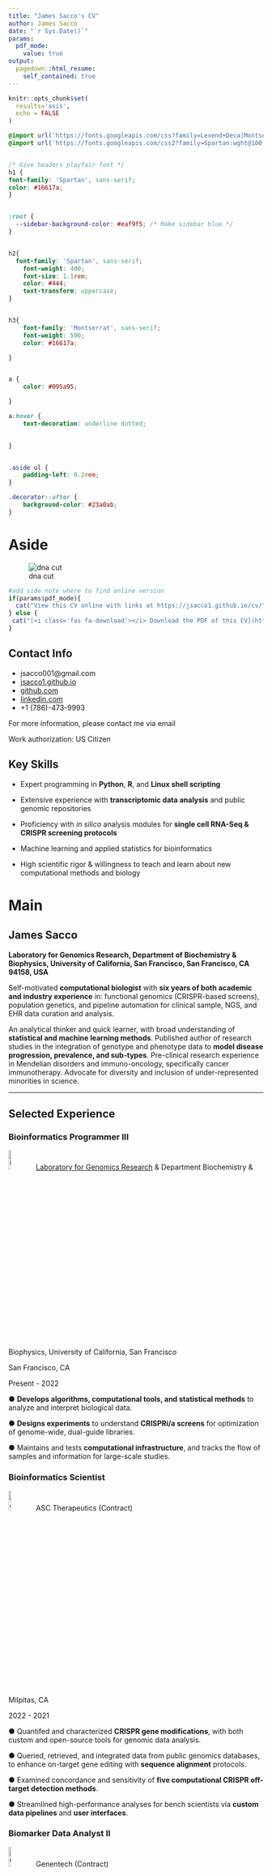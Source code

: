 ```yaml
---
title: "James Sacco's CV"
author: James Sacco
date: "`r Sys.Date()`"
params:
  pdf_mode:
    value: true
output:
  pagedown::html_resume:
    self_contained: true
---
```


```r
knitr::opts_chunk$set(
  results='asis', 
  echo = FALSE
)
```

<script src="https://kit.fontawesome.com/1f72d6921a.js" crossorigin="anonymous"></script>

```css
@import url('https://fonts.googleapis.com/css?family=Lexend+Deca|Montserrat&display=swap');
@import url('https://fonts.googleapis.com/css2?family=Spartan:wght@100;400&display=swap');


/* Give headers playfair font */
h1 {
font-family: 'Spartan', sans-serif;
color: #16617a;
}


:root {
  --sidebar-background-color: #eaf9f5; /* Make sidebar blue */
}


h2{
  font-family: 'Spartan', sans-serif;
 	font-weight: 400;
	font-size: 1.1rem;
	color: #444; 
	text-transform: uppercase;
}


h3{
    font-family: 'Montserrat', sans-serif;
  	font-weight: 500;
  	color: #16617a;

}


a {
	color: #095a95;

}

a:hover {
	text-decoration: underline dotted;
	

}


.aside ul {
	padding-left: 0.2rem;
}

.decorator::after {
	background-color: #23a0ab;
}
```

Aside
================================================================================

![dna cut](https://www.pinclipart.com/picdir/big/528-5286661_image-of-blue-dna-being-cleaved-in-half.png)

```r
#add side note where to find online version
if(params$pdf_mode){
  cat("View this CV online with links at https://jsacco1.github.io/cv/")
} else {
 cat("[<i class='fas fa-download'></i> Download the PDF of this CV](https://github.com/jsacco1/jsacco1.github.io/raw/master/cv/James_Sacco_CV.pdf)")
}
```

Contact Info {#contact}
--------------------------------------------------------------------------------

- <i class="fa fa-envelope"></i> jsacco001@gmail.com
- <i class="fas fa-link"></i> [jsacco1.github.io](https://jsacco1.github.io)
- <i class="fa fa-github"></i> [github.com](https://github.com/jsacco1)
- <i class="fa fa-linkedin"></i> [linkedin.com](https://www.linkedin.com/in/james-sacco/)
- <i class="fa fa-phone"></i> +1 (786)-473-9993

For more information, please contact me via email

Work authorization: US Citizen

Key Skills {#skills}
--------------------------------------------------------------------------------

- Expert programming in **Python**, **R**, and **Linux shell scripting**

- Extensive experience with **transcriptomic data analysis** and public genomic repositories

- Proficiency with _in silico_ analysis modules for **single cell RNA-Seq & CRISPR screening protocols** 

- Machine learning and applied statistics for bioinformatics

- High scientific rigor & willingness to teach and learn about new computational methods and biology

Main
================================================================================

**James Sacco** {#title}
--------------------------------------------------------------------------------

**Laboratory for Genomics Research, Department of Biochemistry & Biophysics, University of California, San Francisco, San Francisco, CA 94158, USA**

Self-motivated **computational biologist** with **six years of both academic and industry experience** in: functional genomics (CRISPR-based screens), population genetics, and pipeline automation for clinical sample, NGS, and EHR data curation and analysis.

An analytical thinker and quick learner, with broad understanding of **statistical and machine learning methods**. Published author of research studies in the integration of genotype and phenotype data to **model disease progression, prevalence, and sub-types**. Pre-clinical research experience in Mendelian disorders and immuno-oncology, specifically cancer immunotherapy. Advocate for diversity and inclusion of under-represented minorities in science.

--------------------------------------------------------------------------------

Selected Experience {data-icon=briefcase}
--------------------------------------------------------------------------------

### Bioinformatics Programmer III

![UCSF](https://upload.wikimedia.org/wikipedia/commons/6/62/University_of_California%2C_San_Francisco_logo.svg){width=10%} [Laboratory for Genomics Research](https://www.lgr.bio/) & Department Biochemistry & Biophysics, University of California, San Francisco

San Francisco, CA

Present - 2022

:::concise
● **Develops algorithms, computational tools, and statistical methods** to analyze and interpret biological data.

● **Designs experiments** to understand **CRISPRi/a screens** for optimization of genome-wide, dual-guide libraries.

● Maintains and tests **computational infrastructure**, and tracks the flow of samples and information for large-scale studies.
:::

### Bioinformatics Scientist

![ASC](https://medicalnewsupdates.com/wp-content/uploads/2021/07/asc_therapeutics_logo_color_print-01_square.jpg){width=10%} ASC Therapeutics (Contract)

Milpitas, CA

2022 - 2021

::: concise
● Quantifed and characterized **CRISPR gene modifications**, with both custom and open-source tools for genomic data analysis.

● Queried, retrieved, and integrated data from public genomics databases, to enhance on-target gene editing with **sequence alignment** protocols. 

● Examined concordance and sensitivity of **five computational CRISPR off-target detection methods**.

● Streamlined high-performance analyses for bench scientists via **custom data pipelines** and **user interfaces**.
:::

### Biomarker Data Analyst II
![GNE](https://seekvectorlogo.com/wp-content/uploads/2018/10/genentech-vector-logo-small.png){width=10%} Genentech (Contract)

South San Francisco, CA

2020 - 2019

::: concise
● Established department-first **machine learning pipeline** to study effects of biomarker operations on quality of cancer immunotherapy assays.

●	Upgraded **data operations** for six data streams, including flow cytometry, biomarker operations, and oncology data warehouses.

●	Monitored and solved sample data quality issues for two cancer immunotherapy trial arms.
:::

### Data Curator

![GNE](https://seekvectorlogo.com/wp-content/uploads/2018/10/genentech-vector-logo-small.png){width=10%} Genentech (Contract)

South San Francisco, CA

2019 - 2018 

::: aside

#### PROGRAMMING SKILLS

<i class="fab fa-python"></i> `Python` ★★★★★

<i class="fab fa-r-project"></i> `R` ★★★★★

<i class="fab fa-linux"></i> `Linux` ★★★★★

<i class="fas fa-code-branch"></i> `Git` ★★★★★

<i class="fab fa-github"></i> `GitHub` ★★★★★

<i class="fab fa-markdown"></i> `Markdown`★★★★★

<i class="fas fa-database"></i> `SQL` ★★★☆☆

<i class="far fa-chart-bar"></i> `Dash` ★★★☆☆

![C++](https://raw.githubusercontent.com/jsacco1/jsacco1.github.io/e72a5db2c9d73f90a4d5b110bd3fa22bde9ce2eb/images/cpp-svg-44444.svg){width=7%} `C++` ★★★☆☆

![MATLAB](https://raw.githubusercontent.com/jsacco1/jsacco1.github.io/a52737b1c6e96042f1974d3aa700c6df19edcee0/images/matlab-444444.svg){width=7%} `MATLAB` ★★★☆☆

:::

::: concise
●	Collaborated with AI engineers to create an ETL pipeline for **multi-modal survival prediction and patient stratification**, by using Python ML and R to integrate **gene panel** and **RNA-Seq data**.

●	Designed ETL data pipeline for integration of **real-world EHRs** into **deep learning** module, using Python, SQL, and Apache Spark.

●	Organized and managed close coordination of Artificial Intelligence, data management, and DevOps functions, to bring **clinical machine learning** from prototype to production.
:::

### Data Curator, Bioinformatics Analyst 

![BioMarin](https://www.wmprocess.com/wp-content/uploads/2020/07/biomarin.png){width=10%} BioMarin Pharmaceutical (Contract)

San Rafael, CA

2018 - 2017 

::: concise
●	Established an integrated genetic and curated literature workflow to predict incidence and prevalence rates of **over sixty rare, genetic disorders,** with **statistical and data visualization R packages (ggplot2)** and **MATLAB**.

●	Upgraded and tested **RNA-Seq data pipeline (STAR2, SAMtools, Bioconductor)** to discern disease contribution of **rare variants** to neural disease.

●	Spearheaded development of three relational databases derived from **Hail population genomics platform**, in collaboration with software engineer.

●	Co-authored manuscript submitted to peer-reviewed publication, on **prediction of disease severity** in metachromatic leukodystrophy.

●	Developed **allele-specific association models and GWAS analysis software** for two later published manuscripts.
:::

### Research Associate

![UM](https://1000logos.net/wp-content/uploads/2017/07/University-of-Miami-Logo.png){width=10%} Pearse Lab: The Miami Project to Cure Paralysis, The Miller School of Medicine, University of Miami

Miami, FL

2017 - 2016

::: concise
●	Mentored research associates in developing bioinformatic skills, specifically in **multiple sequence alignment** and **standard molecular biological protocols** (restriction enzyme digestion, gel electrophoresis, spectrophotometry).

●	Identified over forty putative **conserved vertebrate phosphodiesterase proteins**, by using multiple sequence alignment and genomic evidence.
:::

Education {data-icon=graduation-cap data-concise=true}
--------------------------------------------------------------------------------

### Rowan University, Graduate School of Biomedical Sciences

Master of Biomedical Science (Distinction)

Stratford, NJ

N/A

"Hippocampal long-term potentiation in neurodegenerative disorders"

:::aside

Active member of Biostars [<img src="https://www.biostars.org/static/images/logo6.svg">](https://www.biostars.org/u/40325/) 

I have participated in bioinformatics and software workshops and *Meetup.com* groups, in both Seattle, WA and San Francisco, CA, including: 

*SF/Bay AI Developers Group*

*San Jose Data Science and AI/ML Meetup*

*Hacker Dojo*

*Seattle Sequencing*

#### LANGUAGES

**English:** Native

**Spanish:** Bilingual Proficiency

:::

Related coursework:

●	Biochemistry

●	Molecular Biology

●	Cell Biology

●	Microbiology

●	Pharmacology

### Florida International University, The Honors College

BSc, Biological Sciences

Miami, FL

<i class="fas fa-laptop"></i> Professional Development
--------------------------------------------------------------------------------

### [Bulk and Single Cell Transcriptomics Training Program](https://learn.omicslogic.com/programs/bulk-and-single-cell-transcriptomics-training)

OmicsLogic

Online

2022

### [Python for Data Science: Fundamentals Part I Course](http://links.iterable.com/u/click?_t=4a16705ff7784260b1b139ad7ac93ebf&_m=34ed48a7273845da8e2eebf7f103638a&_e=A8KtzNG8hQmSIiZw8a6IRZSe870W1l30iT3FAuPZkLT4brzWYfnDAAktVxaO27-kZSk2JLhvIAXpJ4YxVC9PYPu-CGfFa6kbwEUHOvXHyHZBvZ6zW5Kpg2rsCwx-xdk9DoKhhPMaGihG_0rexFh258pNbM0x2TtSTF3esfilJpopBdTrEPPcFQwb6nd6GPseq8ilYPk7Mm4pOxPyR6sH1kjz-Jn91VF1iHy52kN8-Zg1z22hANXI-hk7BxqpYBE-n5_NkFxST4dQ2SyxlwLL-cwBG6bd1CTpxuYYOiw-eJY%3D)

Dataquest.io

Online

2022

### [Introduction to Genomic Technologies](https://coursera.org/share/349b7ec7b038591b3ea316ef9d57f91c)

Johns Hopkins University

Online

2021

### [Statistics for Genomic Data Science](https://coursera.org/share/0fbdae3d36a310f4653b95ca375d0009)

Johns Hopkins University

Online

2021

### [Software Carpentry for R and UNIX](https://mkcor.github.io/2016-03-14-university-of-miami/)

University of Miami

Miami, FL

2016


Publications {data-icon=file}
--------------------------------------------------------------------------------

### [Regulating Axonal Responses to Injury: The Intersection between Signaling Pathways Involved in Axon Myelination and The Inhibition of Axon Regeneration.](https://www.frontiersin.org/articles/10.3389/fnmol.2016.00033/full) 

*Frontiers in Molecular Neuroscience.* 2016 Jun 8;9:33.   

N/A

2016

Rao S.N., Pearse D.D. **Manuscript Editor** 

Conference Papers {data-icon=file}
--------------------------------------------------------------------------------

### [Prediction of disease severity in metachromatic leukodystrophy using measures of protein activity and a novel phenotype matrix.](https://www.abstractsonline.com/pp8/#!/9070/presentation/2893) 

![American Society of Human Genetics](https://ctsi.mcw.edu/images/ashg-logo-713x401.png){width=10%} *American Society of Human Genetics Virtual Meeting.* [Poster] **[Forthcoming on bioRxiv.org]**

Online

2020

Trinidad M., Hong X., **Sacco J.**, Nguyen H.P., Clark W.T., Froelich S., LeBowitz J.H., Gelb M.H.

### Association of HGMD and gnomAD variants of unknown significance with prediction of disease incidence and prevalence. 

![BioMarin](https://www.wmprocess.com/wp-content/uploads/2020/07/biomarin.png){width=10%} *BioMarin Internal Research and Development Asilomar Conference.* [Poster]

Pacific Grove, CA

2018

::: aside

Avid supporter of the San Francisco Symphony and San Francisco Conservatory of Music

Ultimate frisbee at *Big Gay Frisbee.* San Francisco, CA. 2018 -- Present.

Salsa dance at *In Lak’ech Dance Academy.* Oakland, CA. 2019.

Rugby at *Seattle Quake RFC*. Seattle, WA. 2016 -- 2017.

:::

**Sacco J.**, Clark W.T., Yu K., Wu K., LeBowitz J.H. 

<i class="fas fa-laptop"></i> Research Projects
--------------------------------------------------------------------------------

### [Characterization of glycan substrates accumulating in GM1 gangliosidosis](https://pubmed.ncbi.nlm.nih.gov/31720227/)

*Molecular Genetics and Metabolism Reports.* 2019. 21, p.100524.

N/A

2019

Lawrence R., et al.

### [Utilizing ExAC to assess the hidden contribution of variants of unknown significance to Sanfilippo Type B incidence](https://pubmed.ncbi.nlm.nih.gov/29979746/)

*PLoS One.* 2018. 13(7):e0200008.

N/A

2018

Clark W.T., et al.

### [Phosphodiesterase Inhibitors as a Therapeutic Approach to Neuroprotection and Repair](https://www.ncbi.nlm.nih.gov/pmc/articles/PMC5412282/)

*International Journal of Molecular Sciences.* 2017. 18(4): 696.

N/A

2017

Knott E.P., et al.

Oral Communications {data-icon=chalkboard-teacher}
--------------------------------------------------------------------------------

### [Data Visualization of RNA-Seq Differential Expression Analysis with DESeq2](https://github.com/jsacco1/rnaseq/blob/main/Standard%20RNA-Seq%20Plots%20and%20Graphs.pptx)

![HHMI](https://raw.githubusercontent.com/jsacco1/jsacco1.github.io/master/images/logo.png){width=10%} [Doudna Lab](https://doudnalab.org/): Howard Hughes Medical Institute, Department of Molecular and Cell Biology, University of California, Berkeley

Berkeley, CA

2022

:::concise
Topics: Introduction to RNA-Seq, Standard Workflows with DESeq2, Reference-Based Assembly, Exploratory Data Analysis, Statistical Analysis, Data Visualization, Gene Set Enrichment, Variant Annotation

●	Presented publication-quality RNA-Seq data summaries and representations to post-doctoral associates 
:::

Teaching {data-icon=book}
--------------------------------------------------------------------------------

### [Peer-Led Team Learning](https://loadpltl.fiu.edu/)

*Florida International University* 

Miami, FL

2009

::: concise
General Biology II facilitator for two concurrent PLTL courses
:::

::: aside

Disclaimer {#disclaimer}
--------------------------------------------------------------------------------

Made with 💘 using R [**pagedown**](https://github.com/rstudio/pagedown).
 
Last update: `r Sys.Date()`.The most recent version of this resume is [available here](https://github.com/jsacco1/jsacco1.github.io/blob/master/cv/index.pdf).
:::
